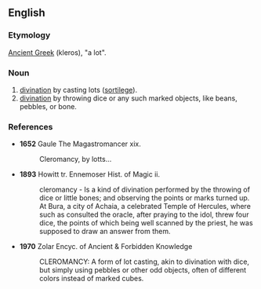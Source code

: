 ==English==

===Etymology===
[[Ancient Greek]] (kleros), "a lot".

===Noun===
{{en-noun|-}}

# [[divination]] by casting lots ([[sortilege]]).
# [[divination]] by throwing dice or any such marked objects, like beans, pebbles, or bone.

===References===
*'''1652''' Gaule The Magastromancer xix.
*:Cleromancy, by lotts...

*'''1893''' Howitt tr. Ennemoser Hist. of Magic ii.
*:cleromancy - Is a kind of divination performed by the throwing of dice or little bones; and observing the points or marks turned up. At Bura, a city of Achaia, a celebrated Temple of Hercules, where such as consulted the oracle, after praying to the idol, threw four dice, the points of which being well scanned by the priest, he was supposed to draw an answer from them.

*'''1970''' Zolar Encyc. of Ancient & Forbidden Knowledge
*:CLEROMANCY: A form of lot casting, akin to divination with dice, but simply using pebbles or other odd objects, often of different colors instead of marked cubes.